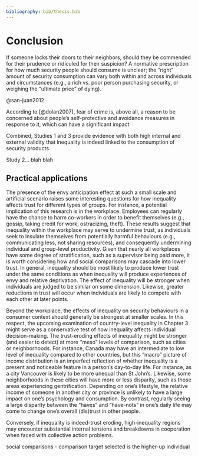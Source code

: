 ```yaml
---
bibliography: bib/thesis.bib
---
```


# Conclusion {.unnumbered}

If someone locks their doors to their neighbors, should they be commended for their prudence or ridiculed for their suspicion? A normative prescription for how much security people should consume is unclear; the "right" amount of security consumption can vary both within and across individuals and circumstances (e.g., a rich vs. poor person purchasing security, or weighing the "ultimate price" of dying).

@san-juan2012

According to [@dolan2007], fear of crime is, above all, a reason to be concerned about people's self-protective and avoidance measures in response to it, which can have a significant impact

Combined, Studies 1 and 3 provide evidence with both high internal and external validity that inequality is indeed linked to the consumption of security products

Study 2... blah blah

## Practical applications


The presence of the envy anticipation effect at such a small scale and artificial scenario raises some interesting questions for how inequality affects trust for different types of groups. For instance, a potential implication of this research is in the workplace. Employees can regularly have the chance to harm co-workers in order to benefit themselves (e.g., gossip, taking credit for work, ostracizing, theft). These results suggest that inequality within the workplace may serve to undermine trust, as individuals seek to insulate themselves from potentially harmful behaviours (e.g., communicating less, not sharing resources), and consequently undermining individual and group-level productivity. Given that nearly all workplaces have some degree of stratification, such as a supervisor being paid more, it is worth considering how and social comparisons may cascade into lower trust. In general, inequality should be most likely to produce lower trust under the same conditions as when inequality will produce experiences of envy and relative deprivation. The effect of inequality will be stronger when individuals are judged to be similar on some dimension. Likewise, greater reductions in trust will occur when individuals are likely to compete with each other at later points.

Beyond the workplace, the effects of inequality on security behaviours in a consumer context should generally be strongest at smaller scales. In this respect, the upcoming examination of country-level inequality in Chapter 3 might serve as a conservative test of how inequality affects individual decision-making. The trust-eroding effects of inequality might be stronger (and easier to detect) at more "meso" levels of comparison, such as cities or neighborhoods. For instance, Canada may have an intermediate to low level of inequality compared to other countries, but this "macro" picture of income distribution is an imperfect reflection of whether inequality is a present and noticeable feature in a person's day-to-day life. For instance, as a city Vancouver is likely to be more unequal than St.John's. Likewise, some neighborhoods in these cities will have more or less disparity, such as those areas experiencing gentrification. Depending on one's lifestyle, the relative income of someone in another city or province is unlikely to have a large impact on one's psychology and consumption. By contrast, regularly seeing a large disparity between the "haves" and "have-nots" in one's daily life may come to change one's overall (dis)trust in other people.

<!-- The next few hundred years may be disproportionately affected by the fortunes of African countries. In addition to their colonial histories, varied ethnic and religious groups, vulnerability to climate change, prevalence of poverty, and rich natural resources, these countries are among the fastest-growing. By 2100, the population in Africa is expected to quadruple from one billion to four billion people. In the meantime, population growth everywhere else has been slowing; in Asia, the most populated region in the world the population will only increase from four billion to five billion @worldometer2022 . These fast-growing countries are also among the most unequal in the world, meaning that over the next 100 years, most people will be born into high-inequality environments. -->

<!-- In addition to the subsequently high rates of poverty and absolute deprivation, these high-inequality countries may also foster populations with extremely high relative deprivation. The bourgening population will also mean increased investment from foreign markets, whether attempting to secure cheap labour forces, or service growing demand across the region (e.g., China's Belt and Road Initiative; G7's Build Back Better World Partnership). In a fast-moving, high-stakes, and competitive region, individuals in these countries may be acutely aware of how another's gain may be their loss. If the envy anticipation hypothesis holds, then these areas may turn out to be incredibly lucrative markets for the security industry to target and develop. -->

Conversely, if inequality is indeed-trust eroding, high-inequality regions may encounter substantial internal tensions and breakdowns in cooperation when faced with collective action problems.

social comparisons - comparison target selected is the higher-up individual




<!-- ### Competitive ability -->



<!-- ### Study 1b: Inequality in competitive standing (with real payoffs) -->

<!-- Study 1a is heavily based on a comparison-based extension of risk-sensitivity theory, namely that social comparisons with better-off others make individuals "move the goal-posts" towards more ambitious expectations, eliciting envy and dissatisfaction. One further extension of risk-sensitivity theory is in the relative state model @mishra2017, which posits that both environmental and embodied factors interact with social landscapes to yield a subjective evaluation of overall (dis)advantage. Individuals who have superior resources to bear (e.g., physical ability, money, social contacts) increases the expected value of certain risky activities (e.g., rock climbing), but not others (investment banking), so they engage in domain-specific risk-taking. By contrast, those with disadvantaged relative state (i.e., in a state of need), are more likely to take risks in many areas (e.g., gambling, lying) because their insufficient capital (e.g., money) leaves them unable to effectively reach their goals. -->

<!-- This relative (dis)advantage becomes especially consequential when individuals need to compete for contested resources. Individuals who are advantaged are more likely to win these contests, and have these victories snowball into greater advantage. For instance, an individual with greater intelligence would be more likely to be selected for a desirable job [@ceci1997], with the position leading to experiences, social contacts, and funds that they could leverage into any number of desirable outcomes (mates, prestigious schools). Accordingly. individuals who are immediately worse-off are likely to be disadvantaged for later contests, and will be in a 'state of need,' unable to reach their goals through low-risk alternatives. @mishra2014 found that participants took more risks when they received manipulated feedback on a test suggesting they had below-average intelligence. -->

<!-- <!--# seeks to explain observations that many risk-taking behaviours co-occur within individuals (i.e., risk-taking's domain-generality). The relative state model --> 
